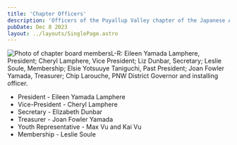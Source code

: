 ```yaml
---
title: 'Chapter Officers'
description: 'Officers of the Puyallup Valley chapter of the Japanese American Citizens League'
pubDate: Dec 8 2023
layout: ../layouts/SinglePage.astro
---
```


![Photo of chapter board members](/PV-board_edited.webp)<ImgDescription>L-R: Eileen Yamada Lamphere, President; Cheryl Lamphere, Vice President; Liz Dunbar, Secretary; Leslie Soule, Membership; Elsie Yotsuuye Taniguchi, Past President; Joan Fowler Yamada, Treasurer; Chip Larouche, PNW District Governor and installing officer.</ImgDescription>

* President - Eileen Yamada Lamphere
* Vice-President - Cheryl Lamphere
* Secretary - Elizabeth Dunbar
* Treasurer - Joan Fowler Yamada
* Youth Representative - Max Vu and Kai Vu
* Membership - Leslie Soule